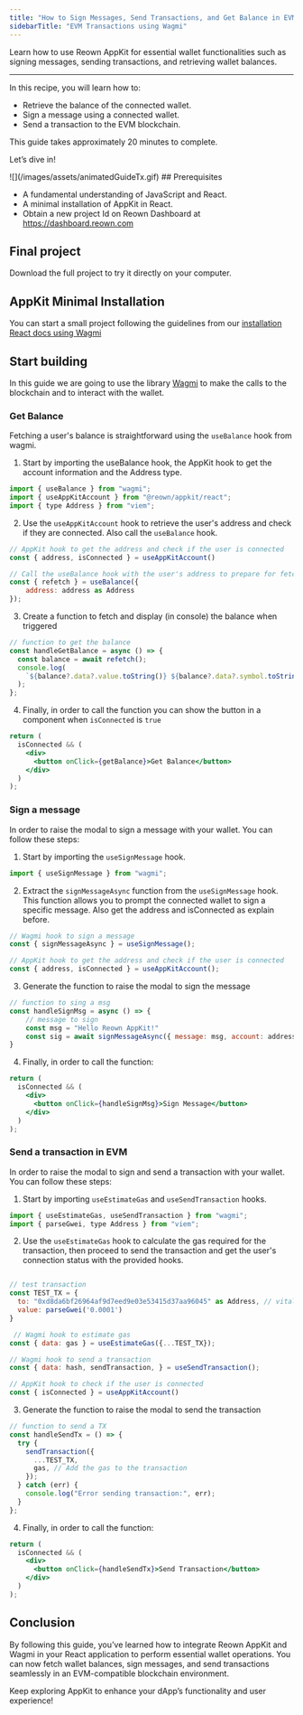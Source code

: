 ```yaml
---
title: "How to Sign Messages, Send Transactions, and Get Balance in EVM using AppKit with Wagmi"
sidebarTitle: "EVM Transactions using Wagmi"
---
```


Learn how to use Reown AppKit for essential wallet functionalities such as signing messages, sending transactions, and retrieving wallet balances.

---

In this recipe, you will learn how to:

- Retrieve the balance of the connected wallet.
- Sign a message using a connected wallet.
- Send a transaction to the EVM blockchain.

This guide takes approximately 20 minutes to complete.

Let’s dive in!
<Frame>
![](/images/assets/animatedGuideTx.gif)
</Frame>
## Prerequisites

- A fundamental understanding of JavaScript and React.
- A minimal installation of AppKit in React.
- Obtain a new project Id on Reown Dashboard at https://dashboard.reown.com

## Final project
<Card title="Appkit wagmi Example with blockchain interactions" icon="github" href="https://github.com/reown-com/appkit-web-examples/tree/main/react/react-wagmi">
Download the full project to try it directly on your computer.
</Card>

## AppKit Minimal Installation

You can start a small project following the guidelines from our [installation React docs using Wagmi](https://docs.reown.com/appkit/react/core/installation?platform=wagmi)

## Start building

In this guide we are going to use the library [Wagmi](https://wagmi.sh/) to make the calls to the blockchain and to interact with the wallet.

### Get Balance

Fetching a user's balance is straightforward using the `useBalance` hook from wagmi.

1. Start by importing the useBalance hook, the AppKit hook to get the account information and the Address type.

```jsx
import { useBalance } from "wagmi";
import { useAppKitAccount } from "@reown/appkit/react";
import { type Address } from "viem";
```

2. Use the `useAppKitAccount` hook to retrieve the user's address and check if they are connected. Also call the `useBalance` hook.

```jsx
// AppKit hook to get the address and check if the user is connected
const { address, isConnected } = useAppKitAccount()

// Call the useBalance hook with the user's address to prepare for fetching the balance.
const { refetch } = useBalance({
    address: address as Address
});

```

3. Create a function to fetch and display (in console) the balance when triggered

```jsx
// function to get the balance
const handleGetBalance = async () => {
  const balance = await refetch();
  console.log(
    `${balance?.data?.value.toString()} ${balance?.data?.symbol.toString()}`
  );
};
```

4. Finally, in order to call the function you can show the button in a component when `isConnected` is `true`

```jsx
return (
  isConnected && (
    <div>
      <button onClick={getBalance}>Get Balance</button>
    </div>
  )
);
```

### Sign a message

In order to raise the modal to sign a message with your wallet. You can follow these steps:

1. Start by importing the `useSignMessage` hook.

```jsx
import { useSignMessage } from "wagmi";
```

2. Extract the `signMessageAsync` function from the `useSignMessage` hook. This function allows you to prompt the connected wallet to sign a specific message. Also get the address and isConnected as explain before.

```jsx
// Wagmi hook to sign a message
const { signMessageAsync } = useSignMessage();

// AppKit hook to get the address and check if the user is connected
const { address, isConnected } = useAppKitAccount();
```

3. Generate the function to raise the modal to sign the message

```jsx
// function to sing a msg
const handleSignMsg = async () => {
    // message to sign
    const msg = "Hello Reown AppKit!"
    const sig = await signMessageAsync({ message: msg, account: address as Address });
}
```

4. Finally, in order to call the function:

```jsx
return (
  isConnected && (
    <div>
      <button onClick={handleSignMsg}>Sign Message</button>
    </div>
  )
);
```

### Send a transaction in EVM

In order to raise the modal to sign and send a transaction with your wallet. You can follow these steps:

1. Start by importing `useEstimateGas` and `useSendTransaction` hooks.

```jsx
import { useEstimateGas, useSendTransaction } from "wagmi";
import { parseGwei, type Address } from "viem";
```

2. Use the `useEstimateGas` hook to calculate the gas required for the transaction, then proceed to send the transaction and get the user's connection status with the provided hooks.

```jsx

// test transaction
const TEST_TX = {
  to: "0xd8da6bf26964af9d7eed9e03e53415d37aa96045" as Address, // vitalik address
  value: parseGwei('0.0001')
}

 // Wagmi hook to estimate gas
const { data: gas } = useEstimateGas({...TEST_TX});

// Wagmi hook to send a transaction
const { data: hash, sendTransaction, } = useSendTransaction();

// AppKit hook to check if the user is connected
const { isConnected } = useAppKitAccount()
```

3. Generate the function to raise the modal to send the transaction

```jsx
// function to send a TX
const handleSendTx = () => {
  try {
    sendTransaction({
      ...TEST_TX,
      gas, // Add the gas to the transaction
    });
  } catch (err) {
    console.log("Error sending transaction:", err);
  }
};
```

4. Finally, in order to call the function:

```jsx
return (
  isConnected && (
    <div>
      <button onClick={handleSendTx}>Send Transaction</button>
    </div>
  )
);
```

## Conclusion

By following this guide, you’ve learned how to integrate Reown AppKit and Wagmi in your React application to perform essential wallet operations.
You can now fetch wallet balances, sign messages, and send transactions seamlessly in an EVM-compatible blockchain environment.

Keep exploring AppKit to enhance your dApp’s functionality and user experience!
